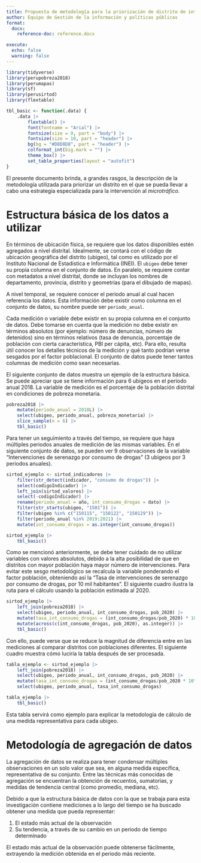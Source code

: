 ```yaml
---
title: Propuesta de metodología para la priorización de distrito de intervención
author: Equipo de Gestión de la información y políticas públicas
format: 
  docx:
    reference-doc: reference.docx

execute: 
  echo: false
  warning: false
---
```


```r
library(tidyverse)
library(perupobreza2018)
library(perumapas)
library(sf)
library(perusirtod)
library(flextable)
```

```r
tbl_basic <- function(.data) {
	.data |> 
		flextable() |> 
		font(fontname = "Arial") |> 
		fontsize(size = 9, part = "body") |> 
		fontsize(size = 10, part = "header") |> 
		bg(bg = "#D8D8D8", part = "header") |> 
		colformat_int(big.mark = "") |> 
		theme_box() |> 
		set_table_properties(layout = "autofit")
}
```

El presente documento brinda, a grandes rasgos, la descripción de la metodología utilizada para priorizar un distrito en el que se pueda llevar a cabo una estrategia especializada para la intervención al *microtráfico*.

# Estructura básica de los datos a utilizar

En términos de ubicación física, se requiere que los datos disponibles estén agregados a nivel distrital. Idealmente, se contará con el código de ubicación geográfica del distrito (ubigeo), tal como es utilizado por el Instituto Nacional de Estadística e Informática (INEI). El `ubigeo` debe tener su propia columna en el conjunto de datos. En paralelo, se requiere contar con metadatos a nivel distrital, donde se incluyan los nombres de departamento, provincia, distrito y geometrías (para el dibujado de mapas).

A nivel temporal, se requiere conocer el periodo anual al cual hacen referencia los datos. Esta información debe existir como columna en el conjunto de datos, su nombre puede ser `periodo_anual`.

Cada medición o variable debe existir en su propia columna en el conjunto de datos. Debe tomarse en cuenta que la medición no debe existir en términos absolutos (por ejemplo: número de denuncias, número de detenidos) sino en términos relativos (tasa de denuncia, porcentaje de población con cierta característica, PBI per cápita, etc). Para ello, resulta útil conocer los detalles técnicos de la medición y qué tanto podrían verse sesgados por el factor poblacional. El conjunto de datos puede tener tantos columnas de medición como sean necesarias.

El siguiente conjunto de datos muestra un ejemplo de la estructura básica. Se puede apreciar que se tiene información para 6 ubigeos en el periodo anual 2018. La variable de medición es el porcentaje de la población distrital en condiciones de pobreza monetaria.		

```r
pobreza2018 |> 
	mutate(periodo_anual = 2018L) |> 
	select(ubigeo, periodo_anual, pobreza_monetaria) |> 
	slice_sample(n = 6) |> 
	tbl_basic()
```

Para tener un seguimiento a través del tiempo, se requiere que haya múltiples periodos anuales de medición de las mismas variables. En el siguiente conjunto de datos, se pueden ver 9 observaciones de la variable "Intervenciones de serenazgo por consumo de drogas" (3 ubigeos por 3 periodos anuales). 

```r
sirtod_ejemplo <- sirtod_indicadores |> 
	filter(str_detect(indicador, "consumo de drogas")) |> 
	select(codigoIndicador) |> 
	left_join(sirtod_valores) |> 
	select(-codigoIndicador) |> 
	rename(periodo_anual = año, int_consumo_drogas = dato) |> 
	filter(str_starts(ubigeo, "1501")) |> 
	filter(ubigeo %in% c("150115", "150122", "150129")) |> 
	filter(periodo_anual %in% 2019:2021) |> 
	mutate(int_consumo_drogas = as.integer(int_consumo_drogas))
```


```r
sirtod_ejemplo |> 
	tbl_basic()
```

Como se mencionó anteriormente, se debe tener cuidado de no utilizar variables con valores absolutos, debido a la alta posibilidad de que en distritos con mayor población haya mayor número de intervenciones. Para evitar este sesgo metodológico se recalcula la variable ponderando el factor población, obteniendo así la "Tasa de intervenciones de serenazgo por consumo de drogas, por 10 mil habitantes". El siguiente cuadro ilustra la ruta para el cálculo usando la población estimada al 2020.

```r
sirtod_ejemplo |> 
	left_join(pobreza2018) |> 
	select(ubigeo, periodo_anual, int_consumo_drogas, pob_2020) |> 
	mutate(tasa_int_consumo_drogas = (int_consumo_drogas/pob_2020) * 10^4) |> 
	mutate(across(c(int_consumo_drogas, pob_2020), as.integer)) |> 
	tbl_basic()
```

Con ello, puede verse que se reduce la magnitud de diferencia entre en las mediciones al comparar distritos con poblaciones diferentes. El siguiente cuadro muestra cómo luciría la tabla después de ser procesada.

```r
tabla_ejemplo <- sirtod_ejemplo |> 
	left_join(pobreza2018) |> 
	select(ubigeo, periodo_anual, int_consumo_drogas, pob_2020) |> 
	mutate(tasa_int_consumo_drogas = (int_consumo_drogas/pob_2020 * 10^4) |> round(1)) |> 
	select(ubigeo, periodo_anual, tasa_int_consumo_drogas)
```
```r
tabla_ejemplo |> 
	tbl_basic()
```

Esta tabla servirá como ejemplo para explicar la metodología de cálculo de una medida representativa para cada ubigeo.

# Metodología de agregación de datos

La agregación de datos se realiza para tener condensar múltiples observaciones en un solo valor que sea, en alguna medida específica, representativa de su conjunto. Entre las técnicas más conocidas de agregación se encuentran la obtención de recuentos, sumatorias, y medidas de tendencia central (como promedio, mediana, etc).

Debido a que la estructura básica de datos con la que se trabaja para esta investigación contiene mediciones a lo largo del tiempo se ha buscado obtener una medida que pueda representar:

1. El estado más actual de la observación
2. Su tendencia, a través de su cambio en un periodo de tiempo determinado

El estado más actual de la observación puede obtenerse fácilmente, extrayendo la medición obtenida en el periodo más reciente.


